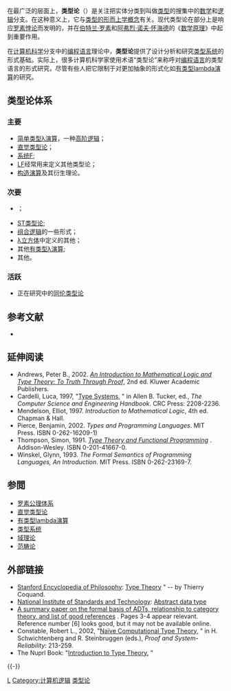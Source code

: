 {{noteTA|G1=IT}}
{{No footnotes|time=2015-12-16T20:57:29+00:00}}

在最广泛的层面上，'''类型论'''（{{lang-en|type theory}}）是关注把实体分类到叫做[[等价类|类型]]的搜集中的[[数学|数学]]和[[逻辑|逻辑]]分支。在这种意义上，它与[[范畴_(哲学)|类型的形而上学概念]]有关。现代类型论在部分上是响应[[罗素悖论|罗素悖论]]而发明的，并在[[伯特兰·罗素|伯特兰·罗素]]和[[阿弗烈·诺夫·怀海德|阿弗烈·诺夫·怀海德]]的《[[数学原理|数学原理]]》中起到重要作用。

在[[计算机科学|计算机科学]]分支中的[[编程语言|编程语言]]理论中，'''类型论'''提供了设计分析和研究[[类型系统|类型系统]]的形式基础。实际上，很多计算机科学家使用术语“类型论”来称呼对[[编程语言|编程语言]]的类型语言的形式研究，尽管有些人把它限制于对更加抽象的形式化如[[有类型lambda演算|有类型lambda演算]]的研究。

==类型论体系==
===主要===
* [[简单类型λ演算|简单类型λ演算]]，一种[[高阶逻辑|高阶逻辑]]；
* [[直觉类型论|直觉类型论]]；
* [[系统F|系统F]];
* [[逻辑框架|LF]]经常用来定义其他类型论；
* [[构造演算|构造演算]]及其衍生理论。

===次要===
* {{le|Automath|Automath}}；
* [[ST类型论|ST类型论]];
* [[组合子逻辑|组合逻辑]]的一些形式；
* [[Lambda立方体|λ立方体]]中定义的其他；
* 其他[[有类型λ演算|有类型λ演算]];
* 其他{{le|纯类型系统|pure type system}}。

===活跃===
* 正在研究中的[[同伦类型论|同伦类型论]]

== 参考文献 ==
{{refbegin}}
*{{cite journal|title= The seven virtues of simple type theory|journal= Journal of Applied Logic|volume= 6|issue= 3|pages= 267–286|doi= 10.1016/j.jal.2007.11.001|year= 2008|last= Farmer|first= William M.}}
{{refend}}

== 延伸阅读 ==
{{refbegin|2}}
* Andrews, Peter B., 2002. ''[http://www.springeronline.com/sgw/cda/frontpage/0,11855,4-0-22-33641956-0,00.html?referer=www.springeronline.com/isbn/1-4020-0763-9 An Introduction to Mathematical Logic and Type Theory: To Truth Through Proof]{{Dead link}}'', 2nd ed. Kluwer Academic Publishers.
* Cardelli, Luca, 1997, "[http://citeseer.ist.psu.edu/cardelli97type.html Type Systems,] {{Wayback|url=http://citeseer.ist.psu.edu/cardelli97type.html |date=20080410185229 }}" in Allen B. Tucker, ed., ''The Computer Science and Engineering Handbook''. CRC Press: 2208-2236.
* Mendelson, Elliot, 1997. ''Introduction to Mathematical Logic'', 4th ed. Chapman & Hall.
* Pierce, Benjamin, 2002. ''Types and Programming Languages''. MIT Press. ISBN 0-262-16209-1)
* Thompson, Simon, 1991. ''[http://www.cs.kent.ac.uk/people/staff/sjt/TTFP/ Type Theory and Functional Programming] {{Wayback|url=http://www.cs.kent.ac.uk/people/staff/sjt/TTFP/ |date=20210323203228 }}''. Addison-Wesley. ISBN 0-201-41667-0.
* Winskel, Glynn, 1993. ''The Formal Semantics of Programming Languages, An Introduction''. MIT Press. ISBN 0-262-23169-7.
{{refend}}

== 参閲 ==
{{div col|2}}
* [[罗素公理体系|罗素公理体系]]
* [[直觉类型论|直觉类型论]]
* [[有类型lambda演算|有类型lambda演算]]
* [[类型系统|类型系统]]
* [[域理论|域理论]]
* [[范畴论|范畴论]]
{{div col end}}

== 外部链接 ==
* [[Stanford_Encyclopedia_of_Philosophy|Stanford Encyclopedia of Philosophy]]: [http://plato.stanford.edu/entries/type-theory/ Type Theory] {{WebCite|url=https://www.webcitation.org/6I8yplVjN?url=http://plato.stanford.edu/entries/type-theory/ |date=20130716015711 |dateformat=iso }}" -- by Thierry Coquand.
* [[National_Institute_of_Standards_and_Technology|National Institute of Standards and Technology]]: [http://www.nist.gov/dads/HTML/abstractDataType.html Abstract data type] {{Wayback|url=http://www.nist.gov/dads/HTML/abstractDataType.html |date=20131017034548 }}
* [http://www.cs.ucsd.edu/users/goguen/ps/beatcs-adj.ps.gz A summary paper on the formal basis of ADTs, relationship to category theory, and list of good references] {{Wayback|url=http://www.cs.ucsd.edu/users/goguen/ps/beatcs-adj.ps.gz |date=20070205151931 }}. Pages 3-4 appear relevant. Reference number [6] looks good, but it may not be available online.
* Constable, Robert L., 2002, "[http://www.nuprl.org/documents/Constable/NaiveTypeTheoryPreface.html   Naïve Computational Type Theory,] {{Wayback|url=http://www.nuprl.org/documents/Constable/NaiveTypeTheoryPreface.html |date=20201109041206 }}" in H. Schwichtenberg and R. Steinbruggen (eds.), ''Proof and System-Reliability'': 213-259.
* The Nuprl Book: "[http://www.cs.cornell.edu/Info/Projects/NuPrl/book/node31.html Introduction to Type Theory.] {{Wayback|url=http://www.cs.cornell.edu/Info/Projects/NuPrl/book/node31.html |date=20200127210822 }}"
{{-}}
{{形而上学}}

[[Category:數理邏輯|L]]
[[Category:计算机逻辑|Category:计算机逻辑]]
[[Category:类型论|]]
